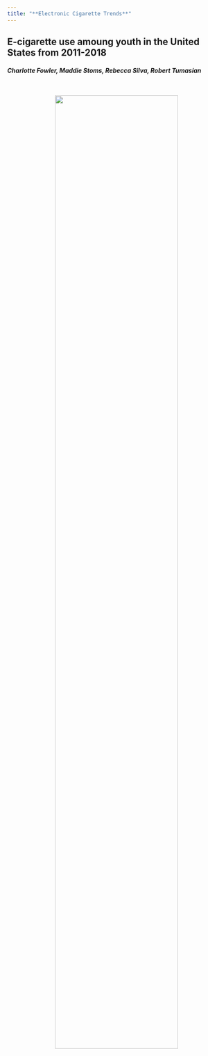 ```yaml
---
title: "**Electronic Cigarette Trends**"
---
```


## E-cigarette use amoung youth in the United States from 2011-2018

#### *Charlotte Fowler, Maddie Stoms, Rebecca Silva, Robert Tumasian* 

<br>

<center>
<img src="vaping_photo.jpg" style="width:75%">  
</center>